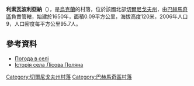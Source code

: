 {{coord|51|22|46|N|32|55|58|E|scale:100000|display=title}}

'''利索瓦波利亞納'''（{{lang-uk|Лісова Поляна}}），是[[烏克蘭|烏克蘭]]的村落，位於該國北部[[切爾尼戈夫州|切爾尼戈夫州]]，由[[巴赫馬奇區|巴赫馬奇區]]負責管轄，始建於1650年，面積0.09平方公里，海拔高度120米，2006年人口9，人口密度每平方公里95.7人。

==參考資料==
*[http://weather.in.ua/ua/chernigovskaja/13643 Погода в селі ] {{Wayback|url=http://weather.in.ua/ua/chernigovskaja/13643 |date=20111220094035 }}
*[https://web.archive.org/web/20160822000220/http://tour-cn.com.ua/publ/istorija_sil_bondari_veselivka_ta_lisova_poljana_bakhmackogo_rajonu/70-1-0-877 Історія села Лісова Поляна ]

[[Category:切爾尼戈夫州村落|Category:切爾尼戈夫州村落]]
[[Category:巴赫馬奇區村落|Category:巴赫馬奇區村落]]


{{Chernihiv-geo-stub}}